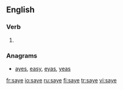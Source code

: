 ==English==

===Verb===
{{head|en|verb}}

# {{obsolete spelling of|say}}

===Anagrams===
* [[ayes#English|ayes]], [[easy#English|easy]], [[eyas#English|eyas]], [[yeas#English|yeas]]

[[fr:saye]]
[[io:saye]]
[[ru:saye]]
[[fi:saye]]
[[tr:saye]]
[[vi:saye]]